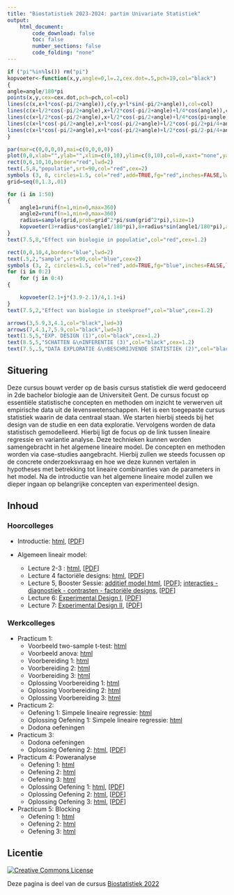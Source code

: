 ```yaml
---
title: "Biostatistiek 2023-2024: partim Univariate Statistiek"
output:
    html_document:
        code_download: false
        toc: false
        number_sections: false
        code_folding: "none"
---
```



```r
if ("pi"%in%ls()) rm("pi")
kopvoeter<-function(x,y,angle=0,l=.2,cex.dot=.5,pch=19,col="black")
{
angle=angle/180*pi
points(x,y,cex=cex.dot,pch=pch,col=col)
lines(c(x,x+l*cos(-pi/2+angle)),c(y,y+l*sin(-pi/2+angle)),col=col)
lines(c(x+l/2*cos(-pi/2+angle),x+l/2*cos(-pi/2+angle)+l/4*cos(angle)),c(y+l/2*sin(-pi/2+angle),y+l/2*sin(-pi/2+angle)+l/4*sin(angle)),col=col)
lines(c(x+l/2*cos(-pi/2+angle),x+l/2*cos(-pi/2+angle)+l/4*cos(pi+angle)),c(y+l/2*sin(-pi/2+angle),y+l/2*sin(-pi/2+angle)+l/4*sin(pi+angle)),col=col)
lines(c(x+l*cos(-pi/2+angle),x+l*cos(-pi/2+angle)+l/2*cos(-pi/2+pi/4+angle)),c(y+l*sin(-pi/2+angle),y+l*sin(-pi/2+angle)+l/2*sin(-pi/2+pi/4+angle)),col=col)
lines(c(x+l*cos(-pi/2+angle),x+l*cos(-pi/2+angle)+l/2*cos(-pi/2-pi/4+angle)),c(y+l*sin(-pi/2+angle),y+l*sin(-pi/2+angle)+l/2*sin(-pi/2-pi/4+angle)),col=col)
}

par(mar=c(0,0,0,0),mai=c(0,0,0,0))
plot(0,0,xlab="",ylab="",xlim=c(0,10),ylim=c(0,10),col=0,xaxt="none",yaxt="none",axes=FALSE)
rect(0,6,10,10,border="red",lwd=2)
text(.5,8,"populatie",srt=90,col="red",cex=2)
symbols (3, 8, circles=1.5, col="red",add=TRUE,fg="red",inches=FALSE,lwd=2)
grid=seq(0,1.3,.01)

for (i in 1:50)
{
	angle1=runif(n=1,min=0,max=360)
	angle2=runif(n=1,min=0,max=360)
	radius=sample(grid,prob=grid^2*pi/sum(grid^2*pi),size=1)
	kopvoeter(3+radius*cos(angle1/180*pi),8+radius*sin(angle1/180*pi),angle=angle2)
}
text(7.5,8,"Effect van biologie in populatie",col="red",cex=1.2)

rect(0,0,10,4,border="blue",lwd=2)
text(.5,2,"sample",srt=90,col="blue",cex=2)
symbols (3, 2, circles=1.5, col="red",add=TRUE,fg="blue",inches=FALSE,lwd=2)
for (i in 0:2)
	for (j in 0:4)
{

	kopvoeter(2.1+j*(3.9-2.1)/4,1.1+i)
}
text(7.5,2,"Effect van biologie in steekproef",col="blue",cex=1.2)

arrows(3,5.9,3,4.1,col="black",lwd=3)
arrows(7,4.1,7,5.9,col="black",lwd=3)
text(1.5,5,"EXP. DESIGN (1)",col="black",cex=1.2)
text(8.5,5,"SCHATTEN &\nINFERENTIE (3)",col="black",cex=1.2)
text(7.5,.5,"DATA EXPLORATIE &\nBESCHRIJVENDE STATISTIEK (2)",col="black",cex=1.2)
```

## Situering

Deze cursus bouwt verder op de basis cursus statistiek die werd gedoceerd in 2de bachelor biologie aan de Universiteit Gent. 
De cursus focust op essentiële statistische concepten en methoden om inzicht te verwerven uit empirische data uit de levenswetenschappen. 
Het is een toegepaste cursus statistiek waarin de data centraal staan. 
We starten hierbij steeds bij het design van de studie en een data exploratie. 
Vervolgens worden de data statistisch gemodelleerd. 
Hierbij ligt de focus op de link tussen lineaire regressie en variantie analyse. Deze technieken kunnen worden samengebracht in het algemene lineaire model. 
De concepten en methoden worden via case-studies aangebracht. 
Hierbij zullen we steeds focussen op de concrete onderzoeksvraag en hoe we deze kunnen vertalen in hypotheses met betrekking tot lineaire combinanties van de parameters in het model. 
Na de introductie van het algemene lineaire model zullen we dieper ingaan op belangrijke concepten van experimenteel design. 

## Inhoud 

### Hoorcolleges

- Introductie: [html](./introduction.html), [[PDF](./introduction.pdf)]

- Algemeen lineair model: 
    
    - Lecture 2-3 : [html](./10-MultipleRegression.html), [[PDF](./10-MultipleRegression.pdf)]
    - Lecture 4 factoriële designs: [html](./10-MultipleRegression-FactorialDesigns.html), [[PDF](./10-MultipleRegression-FactorialDesigns.pdf)]
    - Lecture 5, Booster Sessie: [additief model html](./10-Recap-AlgemeenLineairModel-AdditiefModel.html), [[PDF](./10-Recap-AlgemeenLineairModel-AdditiefModel.pdf)]; [interacties - diagnostiek - contrasten - factoriële designs](./10-Recap-AlgemeenLineairModel-OverigeConcepten.html), [[PDF](./10-Recap-AlgemeenLineairModel-OverigeConcepten.pdf)]
    - Lecture 6: [Experimental Design I](./experimentalDesignI.html), [[PDF](./experimentalDesignI.pdf)]
    - Lecture 7: [Experimental Design II](./experimentalDesignII.html), [[PDF](./experimentalDesignII.pdf)]

### Werkcolleges

- Practicum 1:
    - Voorbeeld two-sample t-test: [html](./ttest_example.html)
    - Voorbeeld anova: [html](./anova_example.html)
    - Voorbereiding 1: [html](./Practicum_1_Voorbereiding_1.html)
    - Voorbereiding 2: [html](./Practicum_1_Voorbereiding_2.html)
    - Voorbereiding 3: [html](./Practicum_1_Voorbereiding_3.html)
    - Oplossing Voorbereiding 1: [html](./Practicum_1_oplossing_Two_sample_t_test.html)
    - Oplossing Voorbereiding 2: [html](./Practicum_1_oplossing_anova.html)
    - Oplossing Voorbereiding 3: [html](./Practicum_1_oplossing_niet_parametrische_test.html)
- Practicum 2:
    - Oefening 1: Simpele lineaire regressie: [html](./Practicum_1_oefening_4.html)
    - Oplossing Oefening 1: Simpele lineaire regressie: [html](./Practicum_1_oplossing_lineair_model.html)
    - Dodona oefeningen
- Practicum 3:
    - Dodona oefeningen
    - Oplossing Oefening 2: [html](./oefening_vissen_volledig_uitgewerkt.html), [[PDF](./oefening_vissen_volledig_uitgewerkt.pdf)]
    
- Practicum 4: Poweranalyse
    - Oefening 1: [html](./Exp_design_fast_1_ex.html)
    - Oefening 2: [html](./Exp_design_fast_2_ex.html)
    - Oefening 3: [html](./Exp_design_fast_3_ex.html)
    - Oplossing Oefening 1: [html](./Exp_design_fast_1_sol.html), [[PDF](./Exp_design_fast_1_sol.pdf)]
    - Oplossing Oefening 2: [html](./Exp_design_fast_2_sol.html), [[PDF](./Exp_design_fast_2_sol.pdf)]
    - Oplossing Oefening 3: [html](./Exp_design_fast_3_sol.html), [[PDF](./Exp_design_fast_3_sol.pdf)]
    
- Practicum 5: Blocking
    - Oefening 1: [html](./Rats_01_ex.html)
    - Oefening 2: [html](./fishtank.html)
    - Oefening 3: [html](./Rats02_ex.html)

## Licentie 
<a rel="license" href="https://creativecommons.org/licenses/by-nc-sa/4.0"><img alt="Creative Commons License" style="border-width:0" src="https://i.creativecommons.org/l/by-nc-sa/4.0/88x31.png" /></a>

Deze pagina is deel van de cursus [Biostatistiek 2022](https://statomics.github.io/biostatistics/)
